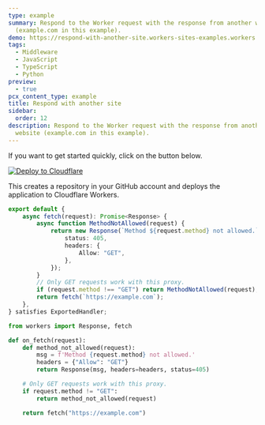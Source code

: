 ```yaml
---
type: example
summary: Respond to the Worker request with the response from another website
  (example.com in this example).
demo: https://respond-with-another-site.workers-sites-examples.workers.dev
tags:
  - Middleware
  - JavaScript
  - TypeScript
  - Python
preview:
  - true
pcx_content_type: example
title: Respond with another site
sidebar:
  order: 12
description: Respond to the Worker request with the response from another
  website (example.com in this example).
---
```


If you want to get started quickly, click on the button below.

[![Deploy to Cloudflare](https://deploy.workers.cloudflare.com/button)](https://deploy.workers.cloudflare.com/?url=https://github.com/cloudflare/docs-examples/tree/main/workers/respond-with-another-site)

This creates a repository in your GitHub account and deploys the application to Cloudflare Workers.


<Tabs syncKey="workersExamples"> <TabItem label="JavaScript" icon="seti:javascript">

<Render file="respond-another-site-example-js" />

</TabItem> <TabItem label="TypeScript" icon="seti:typescript">

```ts
export default {
	async fetch(request): Promise<Response> {
		async function MethodNotAllowed(request) {
			return new Response(`Method ${request.method} not allowed.`, {
				status: 405,
				headers: {
					Allow: "GET",
				},
			});
		}
		// Only GET requests work with this proxy.
		if (request.method !== "GET") return MethodNotAllowed(request);
		return fetch(`https://example.com`);
	},
} satisfies ExportedHandler;
```

</TabItem> <TabItem label="Python" icon="seti:python">

```py
from workers import Response, fetch

def on_fetch(request):
    def method_not_allowed(request):
        msg = f'Method {request.method} not allowed.'
        headers = {"Allow": "GET"}
        return Response(msg, headers=headers, status=405)

    # Only GET requests work with this proxy.
    if request.method != "GET":
        return method_not_allowed(request)

    return fetch("https://example.com")
```

</TabItem></Tabs>
